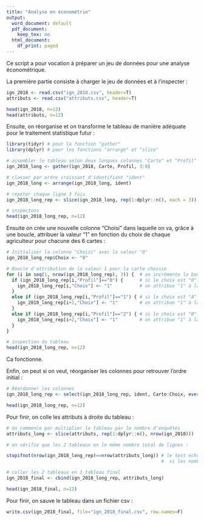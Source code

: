 ```yaml
---
title: "Analyse en économétrie"
output:
  word_document: default
  pdf_document:
    keep_tex: no
  html_document:
    df_print: paged
---
```


Ce script a pour vocation à préparer un jeu de données pour une analyse économétrique. 

La première partie consiste à charger le jeu de données et à l'inspecter :

```r
ign_2018 <- read.csv("ign_2018.csv", header=T)
attributs <- read.csv("attributs.csv", header=T)

head(ign_2018, n=12)
head(attributs, n=12)
```

Ensuite, on réorganise et on transforme le tableau de manière adéquate pour le traitement statistique futur :

```r
library(tidyr) # pour la fonction "gather"
library(dplyr) # pour les fonctions "arrange" et "slice"

# assembler le tableau selon deux longues colonnes "Carte" et "Profil"
ign_2018_long <- gather(ign_2018, Carte, Profil, 3:8)

# classer par ordre croissant d'identifiant "ident"
ign_2018_long <- arrange(ign_2018_long, ident)

# répéter chaque ligne 3 fois
ign_2018_long_rep <- slice(ign_2018_long, rep(1:dplyr::n(), each = 3))

# inspectons
head(ign_2018_long_rep, n=12)
```


Ensuite on crée une nouvelle colonne "Choisi" dans laquelle on va, grâce à une boucle, attribuer la valeur "1" en fonction du choix de chaque agriculteur pour chacune des 6 cartes :

```r
# Initialiser la colonne "Choisi" avec la valeur "0"
ign_2018_long_rep$Choix <- "0"

# Boucle d'attribution de la valeur 1 pour la carte choisie
for (i in seq(1, nrow(ign_2018_long_rep), 3)) {  # on incrémente la boucle de 3 en 3
  if (ign_2018_long_rep[i,"Profil"]=="0") {      # si le choix est "0"...
    ign_2018_long_rep[i,"Choix"] <- "1"          # on attribue "1" à la première ligne
  }
  else if (ign_2018_long_rep[i,"Profil"]=="1") { # si le choix est "A"...
    ign_2018_long_rep[i+1,"Choix"] <- "1"        # on attribue "1" à la deuxième ligne
  }
  else if (ign_2018_long_rep[i,"Profil"]=="2") { # si le choix est "B"...
    ign_2018_long_rep[i+2,"Choix"] <- "1"        # on attribue "1" à la troisième ligne
  }
}

# inspection du tableau
head(ign_2018_long_rep, n=12)
```

Ca fonctionne.

Enfin, on peut si on veut, réorganiser les colonnes pour retrouver l'ordre initial :

```r
# Réordonner les colonnes
ign_2018_long_rep <- select(ign_2018_long_rep, ident, Carte:Choix, everything())

head(ign_2018_long_rep, n=12)
```

Pour finir, on colle les attributs à droite du tableau :

```r
# on commence par multiplier le tableau par le nombre d'enquêtés 
attributs_long <- slice(attributs, rep(1:dplyr::n(), nrow(ign_2018)))

# on vérifie que les 2 tableaux on le même nombre total de lignes :

stopifnot(nrow(ign_2018_long_rep)==nrow(attributs_long)) # le test échoie avec une erreur
                                                         #  si les nombres de lignes diffèrent

# coller les 2 tableaux en 1 tableau final
ign_2018_final <- cbind(ign_2018_long_rep, attributs_long)

head(ign_2018_final, n=12)
```

Pour finir, on sauve le tableau dans un fichier csv :

```r
write.csv(ign_2018_final, file="ign_2018_final.csv", row.names=F)
```